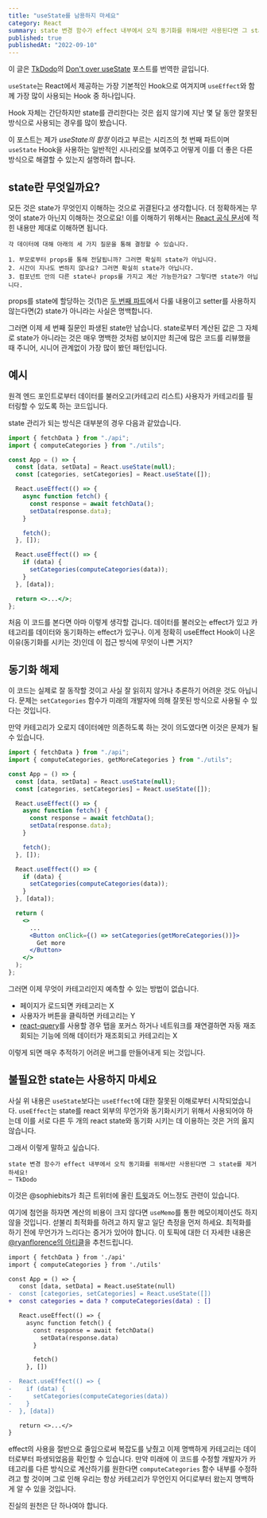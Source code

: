 ```yaml
---
title: "useState를 남용하지 마세요"
category: React
summary: state 변경 함수가 effect 내부에서 오직 동기화를 위해서만 사용된다면 그 state를 제거하세요!
published: true
publishedAt: "2022-09-10"
---
```


이 글은 [TkDodo](https://tkdodo.eu)의
[Don't over useState](https://tkdodo.eu/blog/dont-over-use-state) 포스트를 번역한 글입니다.

`useState`는 React에서 제공하는 가장 기본적인 Hook으로 여겨지며 `useEffect`와 함께 가장 많이 사용되는 Hook 중 하나입니다.

Hook 자체는 간단하지만 state를 관리한다는 것은 쉽지 않기에 지난 몇 달 동안 잘못된 방식으로 사용되는 경우를 많이 봤습니다.

이 포스트는 제가 _useState의 함정_ 이라고 부르는 시리즈의 첫 번째 파트이며 `useState` Hook을 사용하는 일반적인 시나리오를 보여주고 어떻게 이를 더 좋은 다른 방식으로 해결할 수 있는지 설명하려 합니다.

## state란 무엇일까요?

모든 것은 state가 무엇인지 이해하는 것으로 귀결된다고 생각합니다. 더 정확하게는 무엇이 state가 아닌지 이해하는 것으로요!
이를 이해하기 위해서는 [React 공식 문서](https://ko.reactjs.org/docs/thinking-in-react.html#step-3-identify-the-minimal-but-complete-representation-of-ui-state)에 적힌 내용만 제대로 이해하면 됩니다.

```
각 데이터에 대해 아래의 세 가지 질문을 통해 결정할 수 있습니다.
```

```
1. 부모로부터 props를 통해 전달됩니까? 그러면 확실히 state가 아닙니다.
2. 시간이 지나도 변하지 않나요? 그러면 확실히 state가 아닙니다.
3. 컴포넌트 안의 다른 state나 props를 가지고 계산 가능한가요? 그렇다면 state가 아닙니다.
```

props를 state에 할당하는 것(1)은 [두 번째 파트](https://tkdodo.eu/blog/putting-props-to-use-state)에서 다룰 내용이고 setter를 사용하지 않는다면(2) state가 아니라는 사실은 명백합니다.

그러면 이제 세 번째 질문인 파생된 state만 남습니다. state로부터 계산된 값은 그 자체로 state가 아니라는 것은 매우 명백한 것처럼 보이지만 최근에 많은 코드를 리뷰했을 때 주니어, 시니어 관계없이 가장 많이 봤던 패턴입니다.

## 예시

원격 엔드 포인트로부터 데이터를 불러오고(카테고리 리스트) 사용자가 카테고리를 필터링할 수 있도록 하는 코드입니다.

state 관리가 되는 방식은 대부분의 경우 다음과 같았습니다.

```jsx
import { fetchData } from "./api";
import { computeCategories } from "./utils";

const App = () => {
  const [data, setData] = React.useState(null);
  const [categories, setCategories] = React.useState([]);

  React.useEffect(() => {
    async function fetch() {
      const response = await fetchData();
      setData(response.data);
    }

    fetch();
  }, []);

  React.useEffect(() => {
    if (data) {
      setCategories(computeCategories(data));
    }
  }, [data]);

  return <>...</>;
};
```

처음 이 코드를 본다면 아마 이렇게 생각할 겁니다. 데이터를 불러오는 effect가 있고 카테고리를 데이터와 동기화하는 effect가 있구나. 이게 정확히 useEffect Hook이 나온 이유(동기화를 시키는 것)인데 이 접근 방식에 무엇이 나쁜 거지?

## 동기화 해제

이 코드는 실제로 잘 동작할 것이고 사실 잘 읽히지 않거나 추론하기 어려운 것도 아닙니다.
문제는 `setCategories` 함수가 미래의 개발자에 의해 잘못된 방식으로 사용될 수 있다는 것입니다.

만약 카테고리가 오로지 데이터에만 의존하도록 하는 것이 의도였다면 이것은 문제가 될 수 있습니다.

```jsx line=2,26
import { fetchData } from "./api";
import { computeCategories, getMoreCategories } from "./utils";

const App = () => {
  const [data, setData] = React.useState(null);
  const [categories, setCategories] = React.useState([]);

  React.useEffect(() => {
    async function fetch() {
      const response = await fetchData();
      setData(response.data);
    }

    fetch();
  }, []);

  React.useEffect(() => {
    if (data) {
      setCategories(computeCategories(data));
    }
  }, [data]);

  return (
    <>
      ...
      <Button onClick={() => setCategories(getMoreCategories())}>
        Get more
      </Button>
    </>
  );
};
```

그러면 이제 무엇이 카테고리인지 예측할 수 있는 방법이 없습니다.

- 페이지가 로드되면 카테고리는 X
- 사용자가 버튼을 클릭하면 카테고리는 Y
- [react-query](https://tanstack.com/query/v4/?from=reactQueryV3&original=https://react-query-v3.tanstack.com/)를 사용할 경우 탭을 포커스 하거나 네트워크를 재연결하면 자동 재조회되는 기능에 의해 데이터가 재조회되고 카테고리는 X

이렇게 되면 매우 추적하기 어려운 버그를 만들어내게 되는 것입니다.

## 불필요한 state는 사용하지 마세요

사실 위 내용은 `useState`보다는 `useEffect`에 대한 잘못된 이해로부터 시작되었습니다.
`useEffect`는 state를 react 외부의 무언가와 동기화시키기 위해서 사용되어야 하는데 이를 서로 다른 두 개의 react state와 동기화 시키는 데 이용하는 것은 거의 옳지 않습니다.

그래서 이렇게 말하고 싶습니다.

```
state 변경 함수가 effect 내부에서 오직 동기화를 위해서만 사용된다면 그 state를 제거하세요!
— TkDodo
```

이것은 @sophiebits가 최근 트위터에 올린 [트윗](https://twitter.com/sophiebits/status/1293710971274289152?ref_src=twsrc%5Etfw%7Ctwcamp%5Etweetembed%7Ctwterm%5E1293710971274289152%7Ctwgr%5Eda7b5c0823912e3fd69db2efec9212ecf1bca4b0%7Ctwcon%5Es1_&ref_url=https%3A%2F%2Ftkdodo.eu%2Fblog%2Fdont-over-use-state)과도 어느정도 관련이 있습니다.

여기에 첨언을 하자면 계산의 비용이 크지 않다면 `useMemo`를 통한 메모이제이션도 하지 않을 것입니다. 섣불리 최적화를 하려고 하지 말고 일단 측정을 먼저 하세요. 최적화를 하기 전에 무언가가 느리다는 증거가 있어야 합니다. 이 토픽에 대한 더 자세한 내용은 [@ryanflorence의 아티클](https://reacttraining.com/blog/react-inline-functions-and-performance/)을 추천드립니다.

```diff
import { fetchData } from './api'
import { computeCategories } from './utils'

const App = () => {
   const [data, setData] = React.useState(null)
-  const [categories, setCategories] = React.useState([])
+  const categories = data ? computeCategories(data) : []

   React.useEffect(() => {
     async function fetch() {
       const response = await fetchData()
         setData(response.data)
       }

       fetch()
     }, [])

-  React.useEffect(() => {
-    if (data) {
-      setCategories(computeCategories(data))
-    }
-  }, [data])

   return <>...</>
}
```

effect의 사용을 절반으로 줄임으로써 복잡도를 낮췄고 이제 명백하게 카테고리는 데이터로부터 파생되었음을 확인할 수 있습니다.
만약 미래에 이 코드를 수정할 개발자가 카테고리를 다른 방식으로 계산하기를 원한다면 `computeCategories` 함수 내부를 수정하려고 할 것이며
그로 인해 우리는 항상 카테고리가 무언인지 어디로부터 왔는지 명백하게 알 수 있을 것입니다.

진실의 원천은 단 하나여야 합니다.
